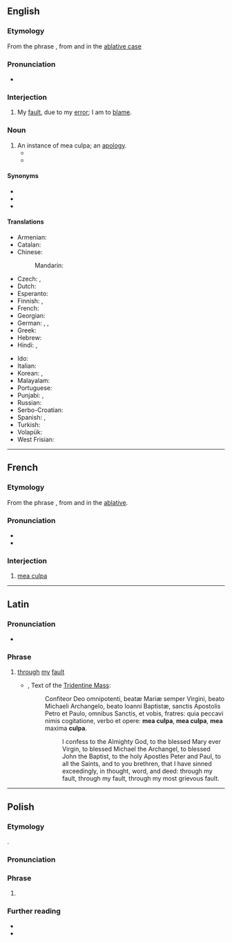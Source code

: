 ==English==
{{wikipedia|Mea culpa}}

===Etymology===
From the {{uder|en|la|-}} phrase {{m|la|meā culpā||through my fault}}, from {{m|la|mea||my, mine}} and {{m|la|culpa||fault}} in the [[Appendix:Glossary#ablative case|ablative case]]

===Pronunciation===
* {{IPA|en|/ˌmeɪ.əˈkʊl.pə/|/ˌmeɪ.əˈkʌl.pə/|/ˌmiː.əˈkʊl.pə/|/ˌmiː.əˈkʌl.pə/}}

===Interjection===
{{head|en|interjection|head=mea culpa}}

# My [[fault]], due to my [[error]]; I am to [[blame]].

===Noun===
{{en-noun|s|mea culpae|head=mea culpa}}

# An instance of mea culpa; an [[apology]].
#* {{quote-web|en|date=January 13, 2018| work=Civil Beat |title=When There’s Nuke Headed Your Way, ‘Do What You Gotta Do’|author=Tad Bartimus|passage= Basketball had been replaced by breathless commentators cross-talking and speculating, politicians on split screens eagerly interrupting each other to find scapegoats, and most mute (male) state officials, including Hawaii Gov. David Ige, opening their mouths to sputter (paraphrasing here) — golly gee, we don’t know what happened, but we plan to find out — '''mea culpas'''.}}
#* {{quote-journal|en|author=Michael D. Shear|title=Biden Defends Afghan Pullout and Declares an End to Nation-Building|work=The New York Times|date=2021-09-01|url=https://www.nytimes.com/2021/09/01/us/politics/biden-defends-afghanistan-withdrawal.html|issn=0362-4331|author2=Jim Tankersley|passage=The president refused to offer any sort of '''mea culpa''' on Tuesday, even as the Taliban celebrated their “independence” from America with gunfire in the streets of Kabul.}}

====Synonyms====
* {{l|en|my bad}}
* {{l|en|peccavi}}
* {{l|en|stand corrected}}

====Translations====
{{trans-top|my fault, due to my error}}
* Armenian: {{t+|hy|մեղա}}
* Catalan: {{t|ca|mea culpa|f}}
* Chinese:
*: Mandarin: {{t|cmn|是我的错|tr=shì wǒ de cuò|sc=Hani}}
* Czech: {{t|cs|moje chyba}}, {{t|cs|moje vina}}
* Dutch: {{t|nl|mijn schuld}}
* Esperanto: {{t|eo|mia kulpo}}
* Finnish: {{t|fi|mea culpa}}, {{t|fi|[[minun]] [[vikani]]}}
* French: {{t+|fr|mea culpa}}
* Georgian: {{t|ka|ჩემი ბრალია}}
* German: {{t+|de|mea culpa}}, {{t|de|[[mein]]e [[Schuld]]|f}}, {{t|de|Schuldeingeständnis|n}}
* Greek: {{t+|el|ήμαρτον}}
* Hebrew: {{t|he|טעות שלי|sc=Hebr}}
* Hindi: {{t|hi|मेरी ग़लती}}, {{t|hi|मेरी ग़लती है}}
{{trans-mid}}
* Ido: {{t|io|mea kulpo}}
* Italian: {{t|it|colpa mia}}
* Korean: {{t|ko|[[내]] [[탓]]}}, {{t|ko|[[내]] [[탓]][[이오]]}}
* Malayalam: {{t|ml|[[എന്റെ]] [[പിഴ]]}}
* Portuguese: {{t|pt|[[minha]] [[culpa]]}}
* Punjabi: {{t|pa|ਮੇਰੀ ਗ਼ਲਤੀ}}, {{t|pa|ਮੇਰੀ ਗ਼ਲਤੀ ਹੈ}}
* Russian: {{t|ru|моя́ вина}}
* Serbo-Croatian: {{t|sh|moja greška}}
* Spanish: {{t|es|[[culpa]] [[mía]]}}, {{t|es|[[mi]] [[culpa]]}}
* Turkish: {{t|tr|benim hatam}}
* Volapük: {{t|vo|[[döbot]] [[obik]]}}
* West Frisian: {{t|fy|myn skuld}}
{{trans-bottom}}

----

==French==

===Etymology===
From the {{uder|fr|la|-}} phrase {{m|la|meā culpā||through my fault}}, from {{m|la|mea||my, mine}} and {{m|la|culpa||fault}} in the [[Appendix:Glossary#ablative case|ablative]].

===Pronunciation===
* {{fr-IPA|méa coulpa}}
* {{audio|fr|LL-Q150 (fra)-LoquaxFR-mea culpa.wav|Audio}}

===Interjection===
{{fr-intj|head=mea culpa}}

# [[#English|mea culpa]]

----

==Latin==

===Pronunciation===
* {{la-IPA|meā culpā|vul=1}}

===Phrase===
{{head|la|phrase|head=[[meā]] [[culpā]]}}

# [[through]] [[my]] [[fault]]
#* {{rfdate|la}}, Text of the [[w:Tridentine Mass|Tridentine Mass]]:
#*: Confiteor Deo omnipotenti, beatæ Mariæ semper Virgini, beato Michaeli Archangelo, beato Ioanni Baptistæ, sanctis Apostolis Petro et Paulo, omnibus Sanctis, et vobis, fratres: quia peccavi nimis cogitatione, verbo et opere: '''mea culpa''', '''mea culpa''', '''mea''' maxima '''culpa'''.
#*:: I confess to the Almighty God, to the blessed Mary ever Virgin, to blessed Michael the Archangel, to blessed John the Baptist, to the holy Apostles Peter and Paul, to all the Saints, and to you brethren, that I have sinned exceedingly, in thought, word, and deed: through my fault, through my fault, through my most grievous fault.

----

==Polish==

===Etymology===
{{bor+|pl|la|meā culpā}}.

===Pronunciation===
{{pl-p|mea kulpa}}

===Phrase===
{{head|pl|phrase|head=mea culpa}}

# {{l|en|mea culpa}}

===Further reading===
* {{R:pl:WSJP}}
* {{R:pl:PWN}}
